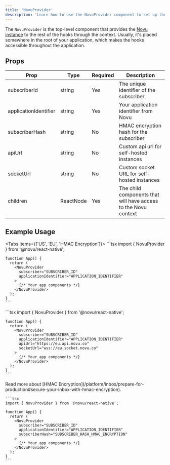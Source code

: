 ```yaml
---
title: 'NovuProvider'
description: 'Learn how to use the NovuProvider component to set up the Novu context in your React Native application'
---
```



The `NovuProvider` is the top-level component that provides the [Novu instance](/platform/inbox/headless/api-reference#novu) to the rest of the hooks through the context.
Usually, it's placed somewhere in the root of your application, which makes the hooks accessible throughout the application.

## Props

| Prop                  | Type      | Required | Description                                                    |
| --------------------- | --------- | -------- | -------------------------------------------------------------- |
| subscriberId          | string    | Yes      | The unique identifier of the subscriber                        |
| applicationIdentifier | string    | Yes      | Your application identifier from Novu                          |
| subscriberHash        | string    | No       | HMAC encryption hash for the subscriber                        |
| apiUrl            | string    | No       | Custom api url for self-hosted instances                   |
| socketUrl             | string    | No       | Custom socket URL for self-hosted instances                    |
| children              | ReactNode | Yes      | The child components that will have access to the Novu context |

## Example Usage

<Tabs items={['US', 'EU', 'HMAC Encryption']}>
  <Tab>
    ```tsx
    import { NovuProvider } from '@novu/react-native';

    function App() {
      return (
        <NovuProvider
          subscriber="SUBSCRIBER_ID"
          applicationIdentifier="APPLICATION_IDENTIFIER"
        >
          {/* Your app components */}
        </NovuProvider>
      );
    }
    ```

  </Tab>
  <Tab>
    ```tsx
    import { NovuProvider } from '@novu/react-native';

    function App() {
      return (
        <NovuProvider
          subscriber="SUBSCRIBER_ID"
          applicationIdentifier="APPLICATION_IDENTIFIER"
          apiUrl="https://eu.api.novu.co"
          socketUrl="wss://eu.socket.novu.co"
        >
          {/* Your app components */}
        </NovuProvider>
      );
    }
    ```

  </Tab>
  <Tab>
    <Callout type="info">
      Read more about [HMAC Encryption](/platform/inbox/prepare-for-production#secure-your-inbox-with-hmac-encryption).
    </Callout>

    ```tsx
    import { NovuProvider } from '@novu/react-native';

    function App() {
      return (
        <NovuProvider
          subscriber="SUBSCRIBER_ID"
          applicationIdentifier="APPLICATION_IDENTIFIER"
          subscriberHash="SUBSCRIBER_HASH_HMAC_ENCRYPTION"
        >
          {/* Your app components */}
        </NovuProvider>
      );
    }
    ```

  </Tab>
</Tabs>
